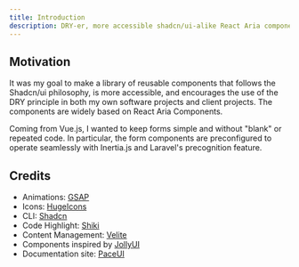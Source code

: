```yaml
---
title: Introduction
description: DRY-er, more accessible shadcn/ui-alike React Aria components, optimized for Inertia.js with Laravel's Precognition feature build in.
---
```


## Motivation

It was my goal to make a library of reusable components that follows the Shadcn/ui philosophy, is more accessible, and
encourages the use of the DRY principle in both my own software projects and client projects. The components are widely
based on React Aria Components.

Coming from Vue.js, I wanted to keep forms simple and without "blank" or repeated code. In
particular, the form components are preconfigured to operate seamlessly with Inertia.js and Laravel's precognition
feature.

## Credits

- Animations: [GSAP](https://gsap.com/)
- Icons: [HugeIcons](https://hugeicons.com?via=daspwork)
- CLI: [Shadcn](https://ui.shadcn.com/docs/cli)
- Code Highlight: [Shiki](https://shiki.style/)
- Content Management: [Velite](https://velite.js.org/)
- Components inspired by [JollyUI](https://www.jollyui.dev)
- Documentation site: [PaceUI](https://www.paceui.com/)

